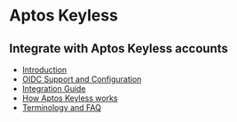 # Aptos Keyless

## Integrate with Aptos Keyless accounts

- [Introduction](aptos-keyless/introduction.mdx)
- [OIDC Support and Configuration](aptos-keyless/oidc-support.mdx)
- [Integration Guide](aptos-keyless/integration-guide.mdx)
- [How Aptos Keyless works](aptos-keyless/how-keyless-works.mdx)
- [Terminology and FAQ](aptos-keyless/other.mdx)
